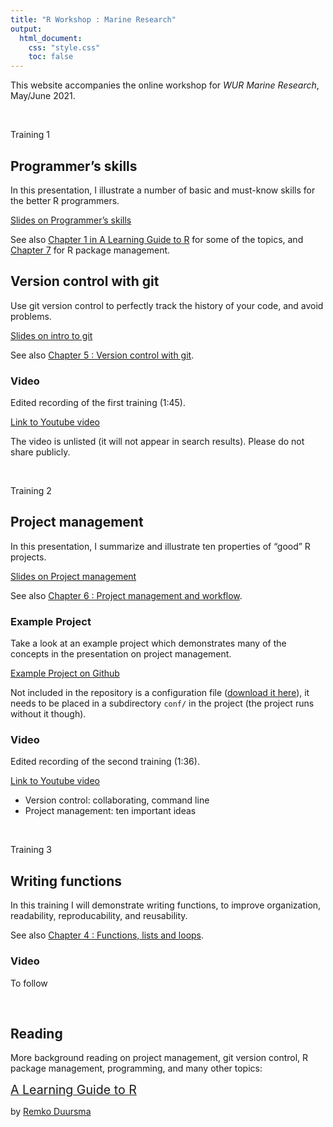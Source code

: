 ```yaml
---
title: "R Workshop : Marine Research"
output:
  html_document:
    css: "style.css"
    toc: false
---
```



This website accompanies the online workshop for *WUR Marine Research*, May/June 2021.

<br>



<div class = "training-card">

<div class = "training-label">
<span>Training 1</span>
</div>


## Programmer's skills

In this presentation, I illustrate a number of basic and must-know skills for the better R programmers.

[Slides on Programmer's skills](02_programming.html)

See also [Chapter 1 in A Learning Guide to R](https://remkoduursma.github.io/learningguidetor/intro.html) for some of the topics, and [Chapter 7](https://remkoduursma.github.io/learningguidetor/masteringpackages.html) for R package management.

## Version control with git

Use git version control to perfectly track the history of your code, and avoid problems.


[Slides on intro to git](03_versioncontrol.html)

See also [Chapter 5 : Version control with git](https://remkoduursma.github.io/learningguidetor/versioncontrol.html).

### Video

Edited recording of the first training (1:45).

[Link to Youtube video](https://youtu.be/xcMrQQ6EDDg)

The video is unlisted (it will not appear in search results). Please do not share publicly.



</div>

<br>


<div class = "training-card">

<div class = "training-label">
<span>Training 2</span>
</div>





## Project management

In this presentation, I summarize and illustrate ten properties of "good" R projects.

[Slides on Project management](04_workflowtalk.html)

See also [Chapter 6 : Project management and workflow](https://remkoduursma.github.io/learningguidetor/projectman.html).

### Example Project

Take a look at an example project which demonstrates many of the concepts in the presentation on project management. 

[Example Project on Github](https://github.com/RemkoDuursma/almereparking)

Not included in the repository is a configuration file ([download it here](data/config.yml)), it needs to be placed in a subdirectory `conf/` in the project (the project runs without it though).

### Video

Edited recording of the second training (1:36).

[Link to Youtube video](https://youtu.be/xcMrQQ6EDDg)

- Version control: collaborating, command line
- Project management: ten important ideas


</div>

<br>

<div class = "training-card">
<div class = "training-label">
<span>Training 3</span>
</div>

## Writing functions

In this training I will demonstrate writing functions, to improve organization, readability, reproducability, and reusability.

See also [Chapter 4 : Functions, lists and loops](https://remkoduursma.github.io/learningguidetor/programming.html).

### Video

To follow


</div>

<br>




<div class = "training-card">
## Reading

More background reading on project management, git version control, R package management, programming, and many other topics:

<span style="font-size: 1.4em">[A Learning Guide to R](https://remkoduursma.github.io/learningguidetor)</span>

by [Remko Duursma](https://www.remkoduursma.com)
</div>
